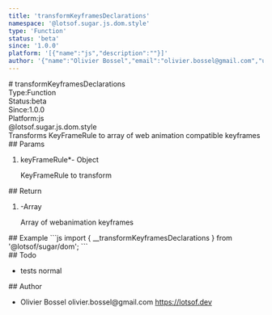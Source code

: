 ```yaml
---
title: 'transformKeyframesDeclarations'
namespace: '@lotsof.sugar.js.dom.style'
type: 'Function'
status: 'beta'
since: '1.0.0'
platform: '[{"name":"js","description":""}]'
author: '{"name":"Olivier Bossel","email":"olivier.bossel@gmail.com","url":"https://lotsof.dev"}'
---
```

<div class="docmap-mdx">
# transformKeyframesDeclarations
<div class="_metas">
<div class="_type"><span class="_type-label">Type:</span><span class="_type-value">Function</span></div>
<div class="_status"><span class="_status-label">Status:</span><span class="_status-value -beta">beta</span></div>
<div class="_since"><span class="_since-label">Since:</span><span class="_since-value">1.0.0</span></div>
<div class="_platform"><span class="_platform-label">Platform:</span><span class="_platform-value -js">js</span></div>
</div>
<div class="_namespace">@lotsof.sugar.js.dom.style</div>
<div class="_description typo-format typo-rhythm">
Transforms KeyFrameRule to array of web animation compatible keyframes
</div>
<div class="_params">
## Params
<ol class="_list">
<li class="_item">
<span class="_name">keyFrameRule<span class="_required">*</span></span><span class="_default">-</span> <span class="_type">Object</span>
<p class="_description">KeyFrameRule to transform</p>
</li>
</ol>
</div>
<div class="_return">
## Return
<ol class="_list">
<li class="_item">
<span class="_default">-</span><span class="_type">Array</span>
<p class="_description">Array of webanimation keyframes</p>
</li>
</ol>
</div>
<div class="_examples">
## Example
```js
import { __transformKeyframesDeclarations } from '@lotsof/sugar/dom';
```
</div>
<div class="_todo">
## Todo
<ul class="_list">
<li class="_item">
<span class="_description">tests</span>
<span class="_priority -normal">normal</span>
</li>
</ul>
</div>
<div class="_author">
## Author
<ul class="_list">
<li class="_item">
<span class="_name">Olivier Bossel</span>
<span class="_email">olivier.bossel@gmail.com</span>
<a href="https://lotsof.dev" target="_blank" class="_url">https://lotsof.dev</a>
</li>
</ul>
</div>
</div>